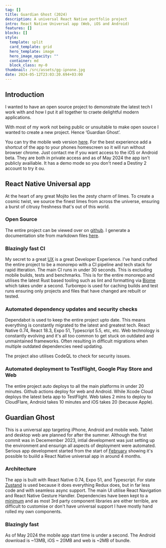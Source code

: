 ```yaml
---
tag: []
title: Guardian Ghost (2024)
description: A universal React Native portfolio project
intro: React Native Universal app (Web, iOS and Android)
features: []
blocks: []
style:
  template: split
  card_template: grid
  hero_template: image
  hero_image_opacity: ""
  container: md
  block_class: my-0
thumbnail: /src/assets/gg-ipnone.jpg
date: 2024-05-12T23:03:20.694+03:00
---
```

## Introduction

I wanted to have an open source project to demonstrate the latest tech I work with and how I put it all together to craete delightful modern applications.

With most of my work not being public or unsuitable to make open source I wanted to create a new project. Hence ‘Guardian Ghost’.

You can try the mobile web version [here](https://app.guardianghost.com/). For the best experience add a shortcut of the app to your phones homescreen so it will run without browser chrome. Just contact me if you want access to the iOS or Android beta. They are both in private access and as of May 2024 the app isn't publicly availiable. It has a demo mode so you don't need a Destiny 2 account to try it ou.

## React Native Universal app

At the heart of any great Mojito lies the zesty charm of limes. To create a cosmic twist, we source the finest limes from across the universe, ensuring a burst of citrusy freshness that's out of this world.

### Open Source

The entire project can be viewed over on [github](https://github.com/NigelBreslaw/guardian-ghost). I generate a documentation site from markdown files [here](https://docs.guardianghost.com/guides/monorepo/).

### Blazingly fast CI

My secret to a great [UX](https://en.wikipedia.org/wiki/User_experience) is a great Developer Experience. I've hand crafted the entire project to be a monorepo with a CI pipeline and tech stack for rapid itteration. The main CI runs in under 30 seconds. This is excluding mobile builds, tests and benchmarks. This is for the entire monorepo and utilises the latest Rust based tooling such as lint and formatting via [Biome](https://biomejs.dev/) which takes under a second. Turborepo is used for caching builds and test runs ensuring only projects and files that have changed are rebuilt or tested. 

### Automated dependency updates and security checks

Dependabot is used to keep the entire project upto date. This means everything is constantly migrated to the latest and greatest tech. React Native 0.74, React 18.3, Expo 51, Typescript 5.5, etc, etc. Web technology is constantly evolving and it's all too common to get stuck on outdated and unmaintained frameworks. Often resulting in difficult migrations when multiple outdated dependencies need updating.

The project also utilises CodeQL to check for security issues.

### Automated deployment to TestFlight, Google Play Store and Web

The entire project auto deploys to all the main platforms in under 20 minutes. Github actions deploy for web and Android. While Xcode Cloud deploys the latest beta app to TestFlight. Web takes 2 mins to deploy to CloudFlare, Android takes 10 minutes and iOS takes 20 (because Apple).

## Guardian Ghost

This is a universal app targeting iPhone, Android and mobile web. Tablet and desktop web are planned for after the summer. Although the first commit was in Decemember 2023, intial development was just setting up the environment and ensurign all aspects of deployment were automated. Serious app development started from the start of [February](https://github.com/NigelBreslaw/guardian-ghost/graphs/commit-activity) showing it's possible to buiild a React Native universal app in around 4 months.

### Architecture

The app is built with React Native 0.74, Expo 51, and Typescript. For state [Zustand](https://zustand-demo.pmnd.rs/) is used because it does everything Redux does, but in far less code and with seamless async support. The main UI utilise React Navigation and React Native Gesture Handler. Dependencies have been kept to a [minimum](https://github.com/NigelBreslaw/guardian-ghost/blob/main/native/package.json) and as most 3rd party component libraries are either terrible, are difficult to customise or don't have universal support I have mostly hand rolled my own components.

### Blazingly fast

As of May 2024 the mobile app start time is under a second. The Android download is ~13MB, iOS ~ 20MB and web is ~2MB of bundle. 
